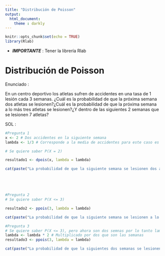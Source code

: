 ---
title: "Distribución de Poisson"
output: 
  html_document:
    theme : darkly
---

```{r setup, include=FALSE}
knitr::opts_chunk$set(echo = TRUE)
library(Rlab)
```

* ***IMPORTANTE*** : Tener la librería Rlab

# Distribución de Poisson

Enunciado :

En un centro deportivo los atletas sufren de accidentes en una tasa de 1 lesión cada 3 semanas. ¿Cuál es la probabilidad de que la próxima semana dos atletas se lesionen?¿Cuál es la probabilidad de que la próxima semana a lo más tres atletas se lesionen?¿Y dentro de las siguientes 2 semanas que se lesionen 7 atletas?



SOL : 

```{r, echo=TRUE}
#Pregunta 1
x <- 2 # Dos accidentes en la siguiente semana
lambda <- 1/3 # Corresponde a la media de accidentes para este caso es lesiones/semanas

# Se quiere saber P(X = 2)

resultado1 <- dpois(x, lambda = lambda)

cat(paste("La probabilidad de que la siguiente semana se lesionen dos atletas es  "), resultado1)





#Pregunta 2
# Se quiere saber P(X <= 3)

resultado2 <- ppois(3, lambda = lambda)

cat(paste("La probabilidad de que la siguiente semana se lesionen a lo más 3 atletas es  "), resultado2)

#Pregunta 3
# Se quiere saber P(X <= 3), pero ahora son dos semnas por lo tanto lambda cambia
lambda <- lambda * 2 # Multiplicado por dos que son las semanas 
resultado3 <- ppois(3, lambda = lambda)

cat(paste("La probabilidad de que la siguientes dos semanas se lesionen 3 atletas es"), resultado3)


```

